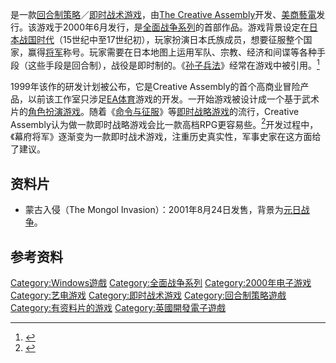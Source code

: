 {{noteTA
|G1=Games
|T=zh-cn:幕府将军：全面战争; zh-tw:幕府將軍：全軍破敵;
|1=zh:幕府将军：全面战争;zh-cn:将军：全面战争; zh-tw:幕府將軍：全軍破敵;
}}
{{Infobox VG
| title        = 幕府将军：全面战争
| image        = File:Shogun_Total_War.jpg
| developer    = [[The_Creative_Assembly|The Creative Assembly]]
| publisher    = [[Electronic_Arts|Electronic Arts]]、[[世嘉|世嘉]]
| designer     = Michael Simpson
| composer     = [[Jeff_van_Dyck|Jeff van Dyck]]
| series       = [[全面战争系列|全面战争系列]]
| released     = 2000年6月13日
| genre        = [[回合制策略游戏|回合制策略]]、[[即时战术游戏|即时战术]]
| modes        = 单人、多人连线
| platforms    = [[Microsoft_Windows|Windows]]
}}
{{Vgname|幕府将军：全面战争|en=Shogun: Total War|cn=幕府将军：全面战争|tw=幕府將軍：全軍破敵}}是一款[[回合制策略游戏|回合制策略]]／[[即时战术游戏|即时战术游戏]]，由[[The_Creative_Assembly|The Creative Assembly]]开发、[[美商藝電|美商藝電]]发行。该游戏于2000年6月发行，是[[全面战争系列|全面战争系列]]的首部作品。游戏背景设定在[[战国_(日本)|日本战国时代]]（15世纪中至17世纪初），玩家扮演日本氏族成员，想要征服整个国家，赢得[[征夷大将军|将军]]称号。玩家需要在日本地图上运用军队、宗教、经济和间谍等各种手段（这些手段是回合制），战役是即时制的。《[[孙子兵法|孙子兵法]]》经常在游戏中被引用。<ref>{{Cite web |url=http://www.gamespot.com.cn/previews/2003/1118/13036.shtml |title=幕府将军：全面战争 |accessdate=2010-10-04 |archive-date=2009-11-03 |archive-url=https://web.archive.org/web/20091103192809/http://www.gamespot.com.cn/previews/2003/1118/13036.shtml |dead-url=yes }}</ref>

1999年该作的研发计划被公布，它是Creative Assembly的首个高商业冒险产品，以前该工作室只涉足[[EA体育|EA体育]]游戏的开发。一开始游戏被设计成一个基于武术片的[[電子角色扮演遊戲|角色扮演游戏]]。随着《[[命令与征服|命令与征服]]》等[[即时战略游戏|即时战略游戏]]的流行，Creative Assembly认为做一款即时战略游戏会比一款高档RPG更容易些。<ref>{{cite web |url=http://play.tm/news/31637/total-war-series-began-life-as-a-monkey-rpg/ |title=存档副本 |accessdate=2010-10-04 |deadurl=yes |archiveurl=https://web.archive.org/web/20100829050534/http://play.tm/news/31637/total-war-series-began-life-as-a-monkey-rpg/ |archivedate=2010-08-29 }}</ref>开发过程中，《幕府将军》逐渐变为一款即时战术游戏，注重历史真实性，军事史家{{link-en|史蒂芬·特恩布尔|Stephen Turnbull (historian)}}在这方面给了建议。
==资料片==
*蒙古入侵（The Mongol Invasion）：2001年8月24日发售，背景为[[元日战争|元日战争]]。
==参考资料==
{{reflist|30em}}
{{The Creative Assembly}}

{{DEFAULTSORT:Shogun, Total War}}
[[Category:Windows遊戲|Category:Windows遊戲]]
[[Category:全面战争系列|Category:全面战争系列]]
[[Category:2000年电子游戏|Category:2000年电子游戏]]
[[Category:艺电游戏|Category:艺电游戏]]
[[Category:即时战术游戏|Category:即时战术游戏]]
[[Category:回合制策略遊戲|Category:回合制策略遊戲]]
[[Category:有资料片的游戏|Category:有资料片的游戏]]
[[Category:英國開發電子遊戲|Category:英國開發電子遊戲]]